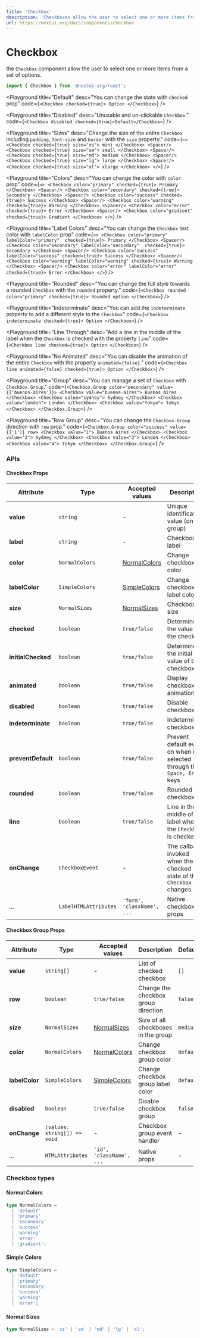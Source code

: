 ```yaml
---
title: 'Checkbox'
description: 'Checkboxes allow the user to select one or more items from a set of options.'
url: https://nextui.org/docs/components/checkbox
---
```


# Checkbox

the `Checkbox` component allow the user to select one or more items from a set of options.

```jsx
import { Checkbox } from '@nextui-org/react';
```

<CarbonAd />

<Spacer y={2} />

<Playground
  title="Default"
  desc="You can change the state with `checked` prop"
  code={`
 <Checkbox checked={true}>
    Option
 </Checkbox>
`}
/>

<Playground
  title="Disabled"
  desc="Unusable and un-clickable `Checkbox`."
  code={`
<Checkbox disabled checked={true}>Default</Checkbox>
`}
/>

<Playground
  title="Sizes"
  desc="Change the size of the entire `Checkbox` including `padding`, `font-size` and `border` with the `size` property."
  code={`
 <>
 <Checkbox checked={true} size="xs">
    mini
 </Checkbox>
 <Spacer/>
 <Checkbox checked={true} size="sm">
    small
 </Checkbox>
  <Spacer/>
 <Checkbox checked={true} size="md">
    medium
 </Checkbox>
  <Spacer/>
 <Checkbox checked={true} size="lg">
    large
 </Checkbox>
  <Spacer/>
 <Checkbox checked={true} size="xl">
    xlarge
 </Checkbox>
 </>
`}
/>

<Playground
  title="Colors"
  desc="You can change the color with `color` prop"
  code={`
  <>
 <Checkbox color="primary" checked={true}>
    Primary
 </Checkbox>
 <Spacer/>
 <Checkbox color="secondary" checked={true}>
    Secondary
 </Checkbox>
  <Spacer/>
 <Checkbox color="success" checked={true}>
    Success
 </Checkbox>
  <Spacer/>
 <Checkbox color="warning" checked={true}>
    Warning
 </Checkbox>
  <Spacer/>
 <Checkbox color="error" checked={true}>
    Error
 </Checkbox>
  <Spacer/>
 <Checkbox color="gradient" checked={true}>
    Gradient
 </Checkbox>
 </>
`}
/>

<Playground
  title="Label Colors"
  desc="You can change the `Checkbox` text color with `labelColor` prop"
  code={`
  <>
 <Checkbox color="primary" labelColor="primary"  checked={true}>
    Primary
 </Checkbox>
 <Spacer/>
 <Checkbox color="secondary" labelColor="secondary"  checked={true}>
    Secondary
 </Checkbox>
  <Spacer/>
 <Checkbox color="success" labelColor="success" checked={true}>
    Success
 </Checkbox>
  <Spacer/>
 <Checkbox color="warning" labelColor="warning" checked={true}>
    Warning
 </Checkbox>
  <Spacer/>
 <Checkbox color="error" labelColor="error" checked={true}>
    Error
 </Checkbox>
 </>
`}
/>

<Playground
  title="Rounded"
  desc="You can change the full style towards a rounded `Checkbox` with the `rounded` property."
  code={`
 <Checkbox rounded color="primary" checked={true}>
    Rounded option
 </Checkbox>
`}
/>

<Playground
  title="Indeterminate"
  desc="You can add the `indeterminate` property to add a different style to the `Checkbox`"
  code={`
 <Checkbox indeterminate checked={true}>
    Option
 </Checkbox>
`}
/>

<Playground
  title="Line Through"
  desc="Add a line in the middle of the label when the `Checkbox` is checked with the property `line`"
  code={`
 <Checkbox line checked={true}>
    Option
 </Checkbox>
`}
/>

<Playground
  title="No Animated"
  desc="You can disable the animation of the entire `Checkbox` with the property `animated={false}`."
  code={`
 <Checkbox line animated={false} checked={true}>
    Option
 </Checkbox>
`}
/>

<Playground
  title="Group"
  desc="You can manage a set of `Checkbox` with `Checkbox.Group`."
  code={`
  <Checkbox.Group color="secondary" value={['buenos-aires']}>
    <Checkbox value="buenos-aires">
      Buenos Aires
    </Checkbox>
    <Checkbox value="sydney">
      Sydney
    </Checkbox>
    <Checkbox value="london">
      London
    </Checkbox>
    <Checkbox value="tokyo">
      Tokyo
    </Checkbox>
  </Checkbox.Group>
`}
/>

<Playground
  title="Row Group"
  desc="You can change the `Checkbox.Group` direction with `row` prop."
  code={`
  <Checkbox.Group color="success" value={['1']} row>
    <Checkbox value="1">
      Buenos Aires
    </Checkbox>
    <Checkbox value="2">
      Sydney
    </Checkbox>
    <Checkbox value="3">
      London
    </Checkbox>
    <Checkbox value="4">
      Tokyo
    </Checkbox>
  </Checkbox.Group>
`}
/>

<Spacer y={3} />

### APIs

<Spacer y={2} />

#### Checkbox Props

| Attribute          | Type                  | Accepted values                | Description                                                               | Default   |
| ------------------ | --------------------- | ------------------------------ | ------------------------------------------------------------------------- | --------- |
| **value**          | `string`              | -                              | Unique identification value (only in group)                               | -         |
| **label**          | `string`              | -                              | Checkbox label                                                            | -         |
| **color**          | `NormalColors`        | [NormalColors](#normal-colors) | Change checkbox color                                                     | `default` |
| **labelColor**     | `SimpleColors`        | [SimpleColors](#simple-colors) | Change checkbox label color                                               | `default` |
| **size**           | `NormalSizes`         | [NormalSizes](#normal-sizes)   | Checkbox size                                                             | `md`      |
| **checked**        | `boolean`             | `true/false`                   | Determine the value of the checkbox                                       | `false`   |
| **initialChecked** | `boolean`             | `true/false`                   | Determine the initial value of the checkbox                               | `false`   |
| **animated**       | `boolean`             | `true/false`                   | Display checkbox animations                                               | `true`    |
| **disabled**       | `boolean`             | `true/false`                   | Disable checkbox                                                          | `false`   |
| **indeterminate**  | `boolean`             | `true/false`                   | Indeterminate checkbox                                                    | `false`   |
| **preventDefault** | `boolean`             | `true/false`                   | Prevent default event on when is selected through the `Space, Enter` keys | `true`    |
| **rounded**        | `boolean`             | `true/false`                   | Rounded checkbox                                                          | `false`   |
| **line**           | `boolean`             | `true/false`                   | Line in the middle of the label when the `Checkbox` is checked            | -         |
| **onChange**       | `CheckboxEvent`       | -                              | The callback invoked when the checked state of the `Checkbox` changes.    | -         |
| ...                | `LabelHTMLAttributes` | `'form', 'className', ...`     | Native checkbox props                                                     | -         |

<Spacer y={2} />

#### Checkbox Group Props

| Attribute      | Type                         | Accepted values                | Description                         | Default   |
| -------------- | ---------------------------- | ------------------------------ | ----------------------------------- | --------- |
| **value**      | `string[]`                   | -                              | List of checked checkbox            | `[]`      |
| **row**        | `boolean`                    | `true/false`                   | Change the checkbox group direction | `false`   |
| **size**       | `NormalSizes`                | [NormalSizes](#normal-sizes)   | Size of all checkboxes in the group | `medium`  |
| **color**      | `NormalColors`               | [NormalColors](#normal-colors) | Change checkbox group color         | `default` |
| **labelColor** | `SimpleColors`               | [SimpleColors](#simple-colors) | Change checkbox group label color   | `default` |
| **disabled**   | `boolean`                    | `true/false`                   | Disable checkbox group              | `false`   |
| **onChange**   | `(values: string[]) => void` | -                              | Checkbox group event handler        | -         |
| ...            | `HTMLAttributes`             | `'id', 'className', ...`       | Native props                        | -         |

<Spacer y={2} />

### Checkbox types

<Spacer y={1} />

#### Normal Colors

```ts
type NormalColors =
  | 'default'
  | 'primary'
  | 'secondary'
  | 'success'
  | 'warning'
  | 'error'
  | 'gradient';
```

#### Simple Colors

```ts
type SimpleColors =
  | 'default'
  | 'primary'
  | 'secondary'
  | 'success'
  | 'warning'
  | 'error';
```

#### Normal Sizes

```ts
type NormalSizes = 'xs' | 'sm' | 'md' | 'lg' | 'xl';
```
